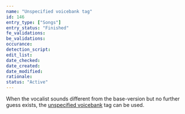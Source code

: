 ```yaml
---
name: "Unspecified voicebank tag"
id: 146
entry_type: ["Songs"]
entry_status: "Finished"
fe_validations:
be_validations:
occurance:
detection_script:
edit_list:
date_checked:
date_created:
date_modified:
rationale:
status: "Active"
---
```

When the vocalist sounds different from the base-version but no further guess exists, the [unspecified voicebank](https://vocadb.net/T/2982) tag can be used.